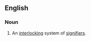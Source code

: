 ==English==

===Noun===
{{en-noun}}

# {{lb|en|semiotics}} An [[interlocking]] system of [[signifier]]s.